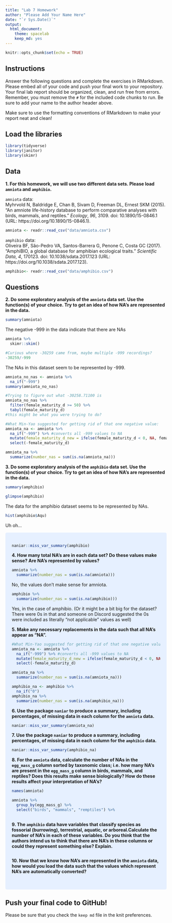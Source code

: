 ```yaml
---
title: "Lab 7 Homework"
author: "Please Add Your Name Here"
date: "`r Sys.Date()`"
output:
  html_document: 
    theme: spacelab
    keep_md: yes
---
```


```r
knitr::opts_chunk$set(echo = TRUE)
```

## Instructions
Answer the following questions and complete the exercises in RMarkdown. Please embed all of your code and push your final work to your repository. Your final lab report should be organized, clean, and run free from errors. Remember, you must remove the `#` for the included code chunks to run. Be sure to add your name to the author header above.  

Make sure to use the formatting conventions of RMarkdown to make your report neat and clean!  

## Load the libraries
```r
library(tidyverse)
library(janitor)
library(skimr)
``` 

## Data
**1. For this homework, we will use two different data sets. Please load `amniota` and `amphibio`.**  

`amniota` data:  
Myhrvold N, Baldridge E, Chan B, Sivam D, Freeman DL, Ernest SKM (2015). “An amniote life-history
database to perform comparative analyses with birds, mammals, and reptiles.” _Ecology_, *96*, 3109.
doi: 10.1890/15-0846.1 (URL: https://doi.org/10.1890/15-0846.1).
```r
amniota <- readr::read_csv("data/amniota.csv")
```

`amphibio` data:  
Oliveira BF, São-Pedro VA, Santos-Barrera G, Penone C, Costa GC (2017). “AmphiBIO, a global database
for amphibian ecological traits.” _Scientific Data_, *4*, 170123. doi: 10.1038/sdata.2017.123 (URL:
https://doi.org/10.1038/sdata.2017.123).
```r
amphibio<- readr::read_csv("data/amphibio.csv")
```

## Questions  
**2. Do some exploratory analysis of the `amniota` data set. Use the function(s) of your choice. Try to get an idea of how NA's are represented in the data.**  

```r
summary(amniota)
```

The negative -999 in the data indicate that there are NAs

```r
amniota %>% 
  skimr::skim()
```
```r
#Curious where -30259 came from, maybe multiple -999 recordings?
-30259/-999
```

The NAs in this dataset seem to be represented by -999.


```r
amniota_no_nas <- amniota %>%
  na_if("-999")
summary(amniota_no_nas)
```


```r
#Trying to figure out what -30258.71100 is
amniota_no_nas %>%
  filter(female_maturity_d >= 50) %>%
  tabyl(female_maturity_d)
#this might be what you were trying to do?
```
```r
#What Min-Yao suggested for getting rid of that one negative value:
amniota_na <- amniota %>% 
  na_if("-999") %>% #converts all -999 values to NA
  mutate(female_maturity_d_new = ifelse(female_maturity_d < 0, NA, female_maturity_d)) %>% 
  select(-female_maturity_d)

amniota_na %>% 
  summarize(number_nas = sum(is.na(amniota_na)))
```



**3. Do some exploratory analysis of the `amphibio` data set. Use the function(s) of your choice. Try to get an idea of how NA's are represented in the data.**  

```r
summary(amphibio)
```
```r
glimpse(amphibio)
```

The data for the amphibio dataset seems to be represented by NAs.

```r
hist(amphibio$Aqu)
```

Uh oh...

<style>
div.blue { background-color:#e6f0ff; border-radius: 5px; padding: 20px;}
</style>
<div class = "blue">

```r
naniar::miss_var_summary(amphibio)
```


**4. How many total NA's are in each data set? Do these values make sense? Are NA's represented by values?**   

```r
amniota %>% 
  summarize(number_nas = sum(is.na(amniota)))
```
No, the values don't make sense for amniota.
```r
amphibio %>% 
  summarize(number_nas = sum(is.na(amphibio)))
```
Yes, in the case of amphibio. (Or it might be a bit big for the dataset? There were 0s in that and someone on Discord suggested the 0s were included as literally "not applicable" values as well)

**5. Make any necessary replacements in the data such that all NA's appear as "NA".**   
```r
#What Min-Yao suggested for getting rid of that one negative value:
amniota_na <- amniota %>% 
  na_if("-999") %>% #converts all -999 values to NA
  mutate(female_maturity_d_new = ifelse(female_maturity_d < 0, NA, female_maturity_d)) %>% 
  select(-female_maturity_d)

amniota_na %>% 
  summarize(number_nas = sum(is.na(amniota_na)))
```

```r
amphibio_na <- amphibio %>%
  na_if("0")
amphibio_na %>% 
  summarize(number_nas = sum(is.na(amphibio_na)))
```

**6. Use the package `naniar` to produce a summary, including percentages, of missing data in each column for the `amniota` data.**  
```r
naniar::miss_var_summary(amniota_na)
```

**7. Use the package `naniar` to produce a summary, including percentages, of missing data in each column for the `amphibio` data.**
```r
naniar::miss_var_summary(amphibio_na)
```

**8. For the `amniota` data, calculate the number of NAs in the `egg_mass_g` column sorted by taxonomic class; i.e. how many NA's are present in the `egg_mass_g` column in birds, mammals, and reptiles? Does this results make sense biologically? How do these results affect your interpretation of NA's?**  

```r
names(amniota)
```
```r
amniota %>% 
  group_by(egg_mass_g) %>% 
  select("birds", "mammals", "remptiles") %>%
  
```

**9. The `amphibio` data have variables that classify species as fossorial (burrowing), terrestrial, aquatic, or arboreal.Calculate the number of NA's in each of these variables. Do you think that the authors intend us to think that there are NA's in these columns or could they represent something else? Explain.**
```r

```

**10. Now that we know how NA's are represented in the `amniota` data, how would you load the data such that the values which represent NA's are automatically converted?**
```r

```
</div>

## Push your final code to GitHub!
Please be sure that you check the `keep md` file in the knit preferences.  